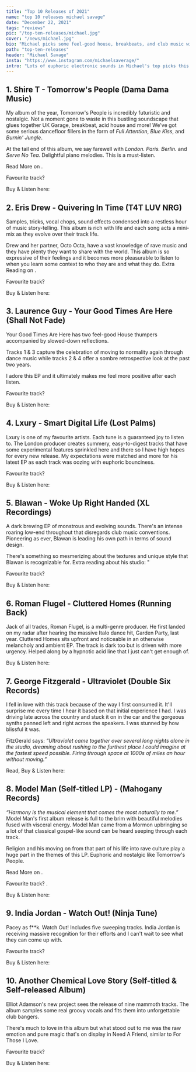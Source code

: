 ```yaml
---
title: "Top 10 Releases of 2021"
name: "top 10 releases michael savage"
date: "December 22, 2021"
tags: "reviews"
pic: "/top-ten-releases/michael.jpg"
cover: "/news/michael.jpg"
bio: "Michael picks some feel-good house, breakbeats, and club music with some room for heavies along the way"
path: "top-ten-releases"
header: "Michael Savage"
insta: "https://www.instagram.com/michaelsaverage/"
intro: "Lots of euphoric electronic sounds in Michael's top picks this year. He spent a lot of time with some feel-good house, breakbeats, and club music with some room for heavies along the way."
---
```


## 1. Shire T - Tomorrow's People (Dama Dama Music)

<div className="row display-flex align-items-center">
<div className="col clubGuide">
<Picture src="/top-ten-releases/michael/shire_t-tomorrows_people.jpg" alt="Shire T album cover art" size={1200} />
</div>
<div className="col clubGuide">

My album of the year, Tomorrow's People is incredibly futuristic and nostalgic. Not a moment gone to waste in this bustling soundscape that glues together UK Garage, breakbeat, acid house and more! We've got some serious dancefloor fillers in the form of _Full Attention_, _Blue Kiss_, and _Burnin' Jungle_.

At the tail end of this album, we say farewell with _London. Paris. Berlin._ and _Serve No Tea_. Delightful piano melodies. This is a must-listen.

Read More on <HoverLink url="www.quipmag.com/shire-t-arrives-in-style-with-debut-solo-album-tomorrows-people/" external inline />.

Favourite track? <HoverLink url="open.spotify.com/track/4mYXAyo9ja4AzTBv4NEWHE?si=d2a974f218524eea" external inline />

Buy & Listen here: <HoverLink url="ninjatune.net/release/shire-t/tomorrow-s-people" name="NinjaTune" external inline />

</div>
</div>

## 2. Eris Drew - Quivering In Time (T4T LUV NRG)

<div className="row display-flex align-items-center">
<div className="col clubGuide">
<Picture src="/top-ten-releases/michael/eris_drew-quivering_in_time.jpg" alt="Eris Drew EP cover art" size={1200} />
</div>
<div className="col clubGuide">

Samples, tricks, vocal chops, sound effects condensed into a restless hour of music story-telling. This album is rich with life and each song acts a mini-mix as they evolve over their track life.

Drew and her partner, Octo Octa, have a vast knowledge of rave music and they have plenty they want to share with the world. This album is so expressive of their feelings and it becomes more pleasurable to listen to when you learn some context to who they are and what they do. Extra Reading on <HoverLink url="pitchfork.com/reviews/albums/eris-drew-quivering-in-time/" external inline />.

Favourite track? <HoverLink url="open.spotify.com/track/20droT4qrvOsNlAhUpuI2r?si=f07f9191e9604036" external inline />

Buy & Listen here: <HoverLink url="erisdrew.bandcamp.com/album/quivering-in-time" name="Bandcamp" external inline />

</div>
</div>

## 3. Laurence Guy - Your Good Times Are Here (Shall Not Fade)

<div className="row display-flex align-items-center">
<div className="col clubGuide">
<Picture src="/top-ten-releases/michael/laurence_guy-good_times.jpg" alt="Laurence Guy EP cover art" size={1200} />
</div>
<div className="col clubGuide">

Your Good Times Are Here has two feel-good House thumpers accompanied by slowed-down reflections.

Tracks 1 & 3 capture the celebration of moving to normality again through dance music while tracks 2 & 4 offer a sombre retrospective look at the past two years.

I adore this EP and it ultimately makes me feel more positive after each listen.

Favourite track? <HoverLink url="open.spotify.com/track/7p005fFE6WApBKPjHvjD4J?si=4b7e906f3d0e40e3" external inline />

Buy & Listen here: <HoverLink url="laurenceguy.bandcamp.com/album/your-good-times-are-here-ep" name="Bandcamp" external inline />

</div>
</div>

## 4. Lxury - Smart Digital Life (Lost Palms)

<div className="row display-flex align-items-center">
<div className="col clubGuide">
<Picture src="/top-ten-releases/michael/lxury-smart_digital_life.jpg" alt="Lxury EP cover art" size={1200} />
</div>
<div className="col clubGuide">

Lxury is one of my favourite artists. Each tune is a guaranteed joy to listen to. The London producer creates summery, easy-to-digest tracks that have some experimental features sprinkled here and there so I have high hopes for every new release. My expectations were matched and more for his latest EP as each track was oozing with euphoric bounciness.

Favourite track? <HoverLink url="open.spotify.com/track/1ACPMDQtaCcIGfJ6OxCCuM?si=9705c1092e7f4fc2" external inline />

Buy & Listen here: <HoverLink url="lxury.bandcamp.com/album/smart-digital-life-ep" name="Bandcamp" external inline />

</div>
</div>

## 5. Blawan - Woke Up Right Handed (XL Recordings)

<div className="row display-flex align-items-center">
<div className="col clubGuide">
<Picture src="/top-ten-releases/michael/blawan-woke_up_right_handed.jpg" alt="Blawan EP cover art" size={1200} />
</div>
<div className="col clubGuide">

A dark brewing EP of monstrous and evolving sounds. There's an intense roaring low-end throughout that disregards club music conventions. Pioneering as ever, Blawan is leading his own path in terms of sound design.

There's something so mesmerizing about the textures and unique style that Blawan is recognizable for. Extra reading about his studio: "<HoverLink url="www.studiospc.de/project/blawan" external inline />

Favourite track? <HoverLink url="open.spotify.com/track/29EqYPuLdMrl6sQwq4nh2X?si=f5728423f4d34b6f" external inline />

Buy & Listen here: <HoverLink url="blawan.bandcamp.com/album/woke-up-right-handed" name="Bandcamp" external inline />

</div>
</div>

## 6. Roman Flugel - Cluttered Homes (Running Back)

<div className="row display-flex align-items-center">
<div className="col clubGuide">
<Picture src="/top-ten-releases/michael/roman_flugel-cluttered_homes.jpg" alt="Roman Flugel track cover art" size={1200} />
</div>
<div className="col clubGuide">

Jack of all trades, Roman Flugel, is a multi-genre producer. He first landed on my radar after hearing the massive Italo dance hit, Garden Party, last year. Cluttered Homes sits upfront and noticeable in an otherwise melancholy and ambient EP. The track is dark too but is driven with more urgency. Helped along by a hypnotic acid line that I just can't get enough of.

Buy & Listen here: <HoverLink url="romanfluegel.bandcamp.com/track/cluttered-homes" name="Bandcamp" external inline />

</div>
</div>

## 7. George Fitzgerald - Ultraviolet (Double Six Records)

<div className="row display-flex align-items-center">
<div className="col clubGuide">
<Picture src="/top-ten-releases/michael/george_fitzgerald-ultraviolet.png" alt="George Fitzgerald track cover art" size={1200} />
</div>
<div className="col clubGuide">

I fell in love with this track because of the way I first consumed it. It'll surprise me every time I hear it based on that initial experience I had. I was driving late across the country and stuck it on in the car and the gorgeous synths panned left and right across the speakers. I was stunned by how blissful it was.

FitzGerald says: _“Ultraviolet came together over several long nights alone in the studio, dreaming about rushing to the furthest place I could imagine at the fastest speed possible. Firing through space at 1000s of miles an hour without moving.”_

Read, Buy & Listen here: <HoverLink url="www.dominomusic.com/news/uk/george-fitzgerald-returns-with-effervescent-new-track-ultraviolet" name="DominoMusic" external inline />

</div>
</div>

## 8. Model Man (Self-titled LP) - (Mahogany Records)

<div className="row display-flex align-items-center">
<div className="col clubGuide">
<Picture src="/top-ten-releases/michael/model_men_lp.jpg" alt="Model Man LP cover art" size={1200} />
</div>
<div className="col clubGuide">

_“Harmony is the musical element that comes the most naturally to me.”_ Model Man's first album release is full to the brim with beautiful melodies fused with visceral energy. Model Man came from a Mormon upbringing so a lot of that classical gospel-like sound can be heard seeping through each track.

Religion and his moving on from that part of his life into rave culture play a huge part in the themes of this LP. Euphoric and nostalgic like Tomorrow's People.

Read More on <HoverLink url="www.thelineofbestfit.com/new-music/discovery/model-man-esc-holding-back" external inline />.

Favourite track? <HoverLink url="open.spotify.com/track/3nXapkwJPBvHDG5u3PLRGp?si=46f8b6af0b564fc2" external inline />.

Buy & Listen here: <HoverLink url="modelmanmusic.bandcamp.com/album/model-man" name="Bandcamp" external inline />

</div>
</div>

## 9. India Jordan - Watch Out! (Ninja Tune)

<div className="row display-flex align-items-center">
<div className="col clubGuide">
<Picture src="/top-ten-releases/michael/india_jordan-watch_out.jpg" alt="India Jordans EP cover art" size={1200} />
</div>
<div className="col clubGuide">

Pacey as f\*\*k. Watch Out! Includes five sweeping tracks. India Jordan is receiving massive recognition for their efforts and I can't wait to see what they can come up with.

Favourite track? <HoverLink url="open.spotify.com/track/6i9mPyro3eoFV0YgoX1qOI?si=8a4057b0e9c94433" external inline />

Buy & Listen here: <HoverLink url="indiajordan.bandcamp.com/album/watch-out" name="Bandcamp" external inline />

</div>
</div>

## 10. Another Chemical Love Story (Self-titled & Self-released Album)

<div className="row display-flex align-items-center">
<div className="col clubGuide">
<Picture src="/top-ten-releases/michael/another_chemical_love_story.jpg" alt="ACLS EP cover art" size={1200} />
</div>
<div className="col clubGuide">

Elliot Adamson's new project sees the release of nine mammoth tracks. The album samples some real groovy vocals and fits them into unforgettable club bangers.

There's much to love in this album but what stood out to me was the raw emotion and pure magic that's on display in Need A Friend, similar to For Those I Love.

Favourite track? <HoverLink url="open.spotify.com/track/5TZGGFA1tCgKznomKDonLt?si=db242aaa362449e0" external inline />

Buy & Listen here: <HoverLink url="elliotadamson.bandcamp.com/album/another-chemical-love-story-2" name="Bandcamp" external inline />

</div>
</div>
